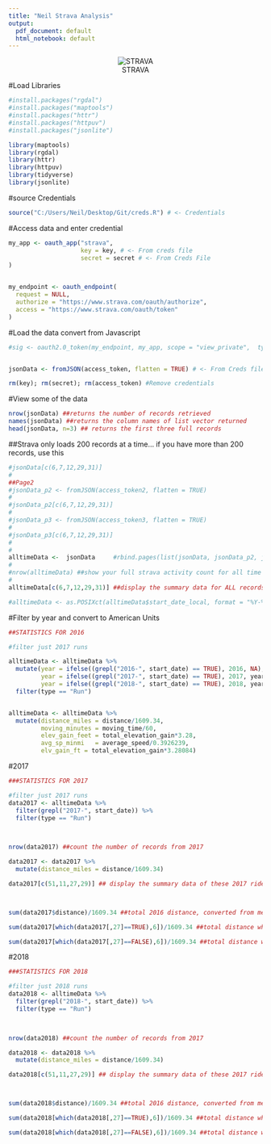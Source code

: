 ```yaml
---
title: "Neil Strava Analysis"
output:
  pdf_document: default
  html_notebook: default
---
```

<center>
![STRAVA](http://www.thesmugglersportive.co.uk/wp-content/uploads/2016/03/Strava-Logo.png)
</center>

#Load Libraries 
```r
#install.packages("rgdal")
#install.packages("maptools")
#install.packages("httr")
#install.packages("httpuv")
#install.packages("jsonlite")

library(maptools)
library(rgdal)   
library(httr)
library(httpuv)
library(tidyverse)
library(jsonlite)
```


#source Credentials

```r
source("C:/Users/Neil/Desktop/Git/creds.R") # <- Credentials
```

#Access data and enter credential
```r

my_app <- oauth_app("strava",
                    key = key, # <- From creds file
                    secret = secret # <- From Creds File
)


my_endpoint <- oauth_endpoint(
  request = NULL,
  authorize = "https://www.strava.com/oauth/authorize",
  access = "https://www.strava.com/oauth/token"
)

```

#Load the data convert from Javascript
```r
#sig <- oauth2.0_token(my_endpoint, my_app, scope = "view_private",  type = NULL, use_oob = FALSE, as_header = FALSE,   use_basic_auth = FALSE, cache = FALSE)


jsonData <- fromJSON(access_token, flatten = TRUE) # <- From Creds file

rm(key); rm(secret); rm(access_token) #Remove credentials

```


#View some of the data
```r
nrow(jsonData) ##returns the number of records retrieved
names(jsonData) ##returns the column names of list vector returned
head(jsonData, n=3) ## returns the first three full records
```

##Strava only loads 200 records at a time... if you have more than 200 records, use this
```r
#jsonData[c(6,7,12,29,31)]
#
##Page2
#jsonData_p2 <- fromJSON(access_token2, flatten = TRUE)
#
#jsonData_p2[c(6,7,12,29,31)]
#
#jsonData_p3 <- fromJSON(access_token3, flatten = TRUE)
#
#jsonData_p3[c(6,7,12,29,31)]
#
#
alltimeData <-  jsonData     #rbind.pages(list(jsonData, jsonData_p2, jsonData_p3)) ##combines the three list vectors into one
#
#nrow(alltimeData) ##show your full strava activity count for all time
#
alltimeData[c(6,7,12,29,31)] ##display the summary data for ALL records

#alltimeData <- as.POSIXct(alltimeData$start_date_local, format = "%Y-%m-%dT%TZ") #convert from character to date


```

#Filter by year and convert to American Units
```r

##STATISTICS FOR 2016

#filter just 2017 runs

alltimeData <- alltimeData %>% 
  mutate(year = ifelse((grepl("2016-", start_date) == TRUE), 2016, NA),
         year = ifelse((grepl("2017-", start_date) == TRUE), 2017, year),
         year = ifelse((grepl("2018-", start_date) == TRUE), 2018, year))  %>% 
  filter(type == "Run")


alltimeData <- alltimeData %>% 
  mutate(distance_miles = distance/1609.34,
         moving_minutes = moving_time/60,
         elev_gain_feet = total_elevation_gain*3.28,
         avg_sp_minmi   = average_speed/0.3926239,
         elv_gain_ft = total_elevation_gain*3.28084)
```

#2017
```r


###STATISTICS FOR 2017

#filter just 2017 runs
data2017 <- alltimeData %>% 
  filter(grepl("2017-", start_date)) %>% 
  filter(type == "Run")
  


nrow(data2017) ##count the number of records from 2017

data2017 <- data2017 %>% 
  mutate(distance_miles = distance/1609.34)

data2017[c(51,11,27,29)] ## display the summary data of these 2017 rides



sum(data2017$distance)/1609.34 ##total 2016 distance, converted from meters to miles

sum(data2017[which(data2017[,27]==TRUE),6])/1609.34 ##total distance where Commute = True, also converted from meters to miles

sum(data2017[which(data2017[,27]==FALSE),6])/1609.34 ##total distance where Commute = False, again converted from meters to miles

```


#2018
```r


###STATISTICS FOR 2018

#filter just 2018 runs
data2018 <- alltimeData %>% 
  filter(grepl("2018-", start_date)) %>% 
  filter(type == "Run")
  


nrow(data2018) ##count the number of records from 2017

data2018 <- data2018 %>% 
  mutate(distance_miles = distance/1609.34)

data2018[c(51,11,27,29)] ## display the summary data of these 2017 rides



sum(data2018$distance)/1609.34 ##total 2016 distance, converted from meters to miles

sum(data2018[which(data2018[,27]==TRUE),6])/1609.34 ##total distance where Commute = True, also converted from meters to miles

sum(data2018[which(data2018[,27]==FALSE),6])/1609.34 ##total distance where Commute = False, again converted from meters to miles

```


